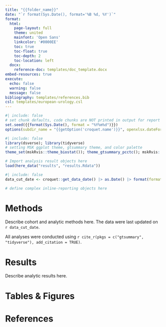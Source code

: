 ```yaml
---
title: "{{folder_name}}"
date: "`r format(Sys.Date(), format='%B %d, %Y')`"
format:
  html:
    page-layout: full
    theme: united
    mainfont: 'Open Sans'
    linkcolor: '#0000EE'
    toc: true
    toc-float: true
    toc-depth: 2
    toc-location: left
  docx:
    reference-doc: templates/doc_template.docx
embed-resources: true
execute:
  echo: false
  warning: false
  message: false
bibliography: templates/references.bib
csl: templates/european-urology.csl
---
```


```r
#| include: false
# set chunk defaults, code chunks are NOT printed in output for report
set.seed({{format(Sys.Date(), format = "%Y%m%d")}})
options(subdir_name = "{{getOption('croquet.name')}}", openxlsx.dateFormat = "yyyy-mm-dd")
```

```r
#| include: false
library(dsverse); library(tidyverse)
# setting MSK ggplot theme, gtsummary theme, and color palette
theme_set(mskRvis::theme_biostat()); theme_gtsummary_pcctc(); mskRvis::set_msk_palette()

# Import analysis result objects here
load(here_data("results", "results.Rdata"))
```

```r
#| include: false
data_cut_date <- croquet::get_data_date() |> as.Date() |> format(format = "%B %d, %Y")

# define complex inline-reporting objects here
```

# Methods

Describe cohort and analytic methods here.
The data were last updated on `r data_cut_date`.

All analyses were conducted using `r cite_r(pkgs = c("gtsummary", "tidyverse"), add_citation = TRUE)`.

# Results

Describe analytic results here.

# Tables & Figures


# References
